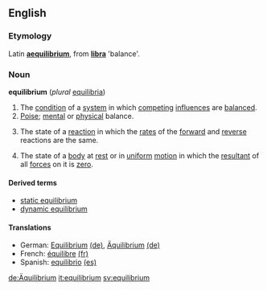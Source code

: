 ==English==
===Etymology===
Latin '''[[aequilibrium]]''', from '''[[libra]]''' 'balance'.

===Noun===
'''equilibrium''' (''plural'' [[equilibria]])
#The [[condition]] of a [[system]] in which [[competing]] [[influence]]s are [[balance]]d.
#[[Poise]]; [[mental]] or [[physical]] balance.
#{{chemistry}} The state of a [[reaction]] in which the [[rate]]s of the [[forward]] and [[reverse]] reactions are the same.
#{{physics}} The state of a [[body]] at [[rest]] or in [[uniform]] [[motion]] in which the [[resultant]] of all [[force]]s on it is [[zero]].

====Derived terms====
*[[static equilibrium]]
*[[dynamic equilibrium]]

====Translations====
*German: [[Equilibrium]] [[:de:Equilibrium|(de)]], [[Äquilibrium]] [[:de:Äquilibrium|(de)]]
*French: [[équilibre]] [[:fr:équilibre|(fr)]]
*Spanish: [[equilibrio]] [[:es:equilibrio|(es)]]

[[de:Äquilibrium]]
[[it:equilibrium]]
[[sv:equilibrium]]